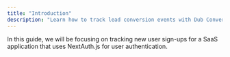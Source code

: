 ```yaml
---
title: "Introduction"
description: "Learn how to track lead conversion events with Dub Conversions"
---
```



<LeadsIntro />

In this guide, we will be focusing on tracking new user sign-ups for a SaaS application that uses NextAuth.js for user authentication.

<LeadsPrerequisites />

<LeadsAttributes />
<LeadsOutro />
